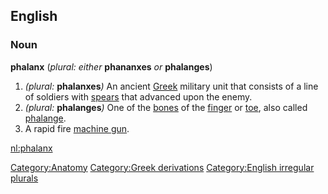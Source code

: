 ==English==
===Noun===
'''phalanx''' (''plural: either'' '''phananxes''' ''or'' '''phalanges''')

#''(plural:'' '''phalanxes''''')'' An ancient [[Greek]] military unit that consists of a line of soldiers with [[spear]]s that advanced upon the enemy.
#''(plural:'' '''phalanges''''')'' One of the [[bone]]s of the [[finger]] or [[toe]], also called [[phalange]].
#A rapid fire [[machine gun]].

[[nl:phalanx]]

[[Category:Anatomy]]
[[Category:Greek derivations]]
[[Category:English irregular plurals]]